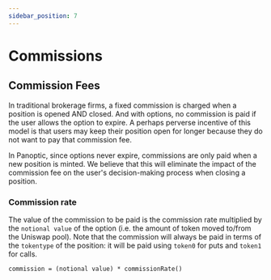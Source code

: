 ```yaml
---
sidebar_position: 7
---
```


# Commissions

## Commission Fees

In traditional brokerage firms, a fixed commission is charged when a position is opened AND closed.
And with options, no commission is paid if the user allows the option to expire.
A perhaps perverse incentive of this model is that users may keep their position open for longer because they do not want to pay that commission fee.

In Panoptic, since options never expire, commissions are only paid when a new position is minted. 
We believe that this will eliminate the impact of the commission fee on the user's decision-making process when closing a position. 


### Commission rate

The value of the commission to be paid is the commission rate multiplied by the `notional value` of the option (i.e. the amount of token moved to/from the Uniswap pool).
Note that the commission will always be paid in terms of the `tokentype` of the position: it will be paid using `token0` for puts and `token1` for calls.

```solidity
commission = (notional value) * commissionRate()
```
